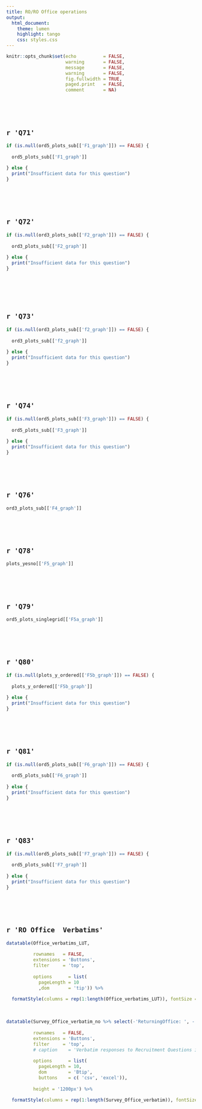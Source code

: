 ```yaml
---
title: RO/RO Office operations
output: 
  html_document:
    theme: lumen           
    highlight: tango
    css: styles.css
---
```



```r

knitr::opts_chunk$set(echo          = FALSE, 
                      warning       = FALSE, 
                      message       = FALSE, 
                      warning       = FALSE, 
                      fig.fullwidth = TRUE, 
                      paged.print   = FALSE, 
                      comment       = NA)

```


\
\
\

## **`r 'Q71'`**
```r

if (is.null(ord5_plots_sub[['F1_graph']]) == FALSE) {
  
  ord5_plots_sub[['F1_graph']]
  
} else {
  print("Insufficient data for this question")
}

```

\
\
\


## **`r 'Q72'`**
```r

if (is.null(ord3_plots_sub[['F2_graph']]) == FALSE) {
  
  ord3_plots_sub[['F2_graph']]
  
} else {
  print("Insufficient data for this question")
}



```

\
\
\

## **`r 'Q73'`**
```r

if (is.null(ord3_plots_sub[['f2_graph']]) == FALSE) {
  
  ord3_plots_sub[['f2_graph']]
  
} else {
  print("Insufficient data for this question")
}


```

\
\
\


## **`r 'Q74'`**
```r

if (is.null(ord5_plots_sub[['F3_graph']]) == FALSE) {
  
  ord5_plots_sub[['F3_graph']]
  
} else {
  print("Insufficient data for this question")
}

```


\
\
\


## **`r 'Q76'`**
```r

ord3_plots_sub[['F4_graph']]

```

\
\
\


<!-- ## **`r 'Q77'`** -->
<!-- ```{r fig.width = 10, fig.height = 6} -->

<!-- Count <- BaseCount %>% -->
<!--   filter(QuestionNumber == "F4a") %>%  -->
<!--   .$BaseSize -->


<!-- if  (Count > 10) { -->

<!--   Role         <- role_list$F4a_Roles -->
<!--   Role_caption <- paste(c(Role, Count, ' Responses'), collapse = " ") %>% str_wrap(50) -->

<!--   layout(matrix(c(1, 2), nrow = 2), heights = c(1, 4)) -->
<!--   par(mar = rep(0, 4)) -->
<!--   plot.new() -->
<!--   text(x = 0.5, y = 0.5, str_wrap(label_list[['F4a']], 40), cex = 2, font = 2) -->

<!--   SurveyWordCloud(Survey_data$F4a, c("candidates", "candidate")) -->

<!--   text(x = 0.5, y = 0, Role_caption, cex = 1.5, font = 3) -->

<!-- } else { -->
<!--   print("Insufficient data for this question") -->
<!-- } -->


<!-- ``` -->

<!-- \ -->


## **`r 'Q78'`**

```r

plots_yesno[['F5_graph']]

```

\
\
\


## **`r 'Q79'`**
```r

ord5_plots_singlegrid[['F5a_graph']]

```


\
\
\

## **`r 'Q80'`**
```r

if (is.null(plots_y_ordered[['F5b_graph']]) == FALSE) {
  
  plots_y_ordered[['F5b_graph']]
  
} else {
  print("Insufficient data for this question")
}

```

\
\
\

## **`r 'Q81'`**
```r

if (is.null(ord5_plots_sub[['F6_graph']]) == FALSE) {
  
  ord5_plots_sub[['F6_graph']]
  
} else {
  print("Insufficient data for this question")
}


```

<!-- \ -->
<!-- \ -->
<!-- \ -->

<!-- ## **`r 'Q82'`** -->
<!-- ```{r fig.width = 10, fig.height = 5} -->

<!-- Count <- BaseCount %>% -->
<!--   filter(QuestionNumber == "F6a") %>%  -->
<!--   .$BaseSize -->


<!-- if (Count > 10) { -->

<!--   Role <- role_list$F6a_Roles -->

<!--   Role_caption <- paste(c(Role, Count, ' Responses'), collapse = " ") %>% str_wrap(50) -->
<!--   layout(matrix(c(1, 2), nrow = 2), heights = c(1, 4)) -->
<!--   par(mar = rep(0, 4)) -->
<!--   plot.new() -->
<!--   text(x = 0.5, y = 0.5, str_wrap(label_list[['F6a']], 40), cex = 1.8, font = 2) -->

<!--   SurveyWordCloud(Survey_data$F6a, exclude = c('training', 'day')) -->
<!--   text(x = 0.5, y = -0.028, Role_caption, cex = 1.1, font = 3) -->


<!-- } else { -->
<!--   print("No data for this question") -->
<!-- } -->


<!-- ``` -->

\
\
\

## **`r 'Q83'`**
```r

if (is.null(ord5_plots_sub[['F7_graph']]) == FALSE) {
  
  ord5_plots_sub[['F7_graph']]
  
} else {
  print("Insufficient data for this question")
}

```

\
\
\

## **`r 'RO Office  Verbatims'`**
```r

datatable(Office_verbatims_LUT,
          
          rownames   = FALSE,
          extensions = 'Buttons',
          filter     = 'top',
          
          options      = list(
            pageLength = 10
            ,dom       = 'tip')) %>%
  
  formatStyle(columns = rep(1:length(Office_verbatims_LUT)), fontSize = "12pt")

```

\

```r

datatable(Survey_Office_verbatim_no %>% select(-'ReturningOffice: ', -'VenueName: '),
          
          rownames   = FALSE,
          extensions = 'Buttons',
          filter     = 'top',
          # caption    = 'Verbatim responses to Recruitment Questions in the Local Election Staff Survey',
          
          options      = list(
            pageLength = 10,
            dom        = 'Btip',
            buttons    = c( 'csv', 'excel')),
          
          height = '1200px') %>%
  
  formatStyle(columns = rep(1:length(Survey_Office_verbatim)), fontSize = "12pt")

```


